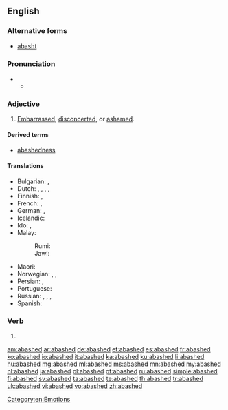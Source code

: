 ==English==

===Alternative forms===
* [[abasht]] {{qualifier|obsolete}}

===Pronunciation===
* {{a|RP}}
** {{IPA|/əˈbæʃt/|lang=en}}

===Adjective===
{{en-adj}}

# [[embarrassed|Embarrassed]], [[disconcerted]], or [[ashamed]].

====Derived terms====
* [[abashedness]]

====Translations====
{{trans-top|embarrassed}}
* Bulgarian: {{t+|bg|засрамен}}, {{t+|bg|смутен}}
* Dutch: {{t+|nl|beschaamd}}, {{t+|nl|verlegen}}, {{t+|nl|beteuterd}}, {{t|nl|in verlegenheid}}, {{t|nl|op zijn neus kijkend}}
* Finnish: {{t|fi|hämillään}}, {{t|fi|hämmentynyt}}
* French: {{t+|fr|confus}}, {{t+|fr|décontenancé}}
* German: {{t|de|beschämt}}, {{t+|de|verlegen}}
* Icelandic: {{t+|is|vandræðalegur}}
* Ido: {{t+|io|shamigita}}, {{t+|io|timidigita}}
* Malay:
*: Rumi: {{t|ms|malu}}
*: Jawi: {{t|ms|مالو}}
{{trans-mid}}
* Maori: {{t|mi|koari}}
* Norwegian: {{t|no|skamfull}}, {{t|no|forlegen}}, {{t|no|beskjemmet}}
* Persian: {{t+|fa|خجالت زده}}, {{t+|fa|شرمسار}}
* Portuguese: {{t+|pt|envergonhado}}
* Russian: {{t+|ru|сконфуженный|tr=skonfúžennyj|sc=Cyrl}}, {{t|ru|смешавшийся|tr=smešávšijsja|sc=Cyrl}}, {{t+|ru|смущённый|tr=smuščónnyj|sc=Cyrl}}, {{t+|ru|растерянный|tr=rastérjannyj|sc=Cyrl}}
* Spanish: {{t+|es|avergonzado}}
{{trans-bottom}}

===Verb===
{{head|en|verb form}}

# {{en-past of|abash}}

[[Category:en:Emotions]]

[[am:abashed]]
[[ar:abashed]]
[[de:abashed]]
[[et:abashed]]
[[es:abashed]]
[[fr:abashed]]
[[ko:abashed]]
[[io:abashed]]
[[it:abashed]]
[[ka:abashed]]
[[ku:abashed]]
[[li:abashed]]
[[hu:abashed]]
[[mg:abashed]]
[[ml:abashed]]
[[ms:abashed]]
[[mn:abashed]]
[[my:abashed]]
[[nl:abashed]]
[[ja:abashed]]
[[pl:abashed]]
[[pt:abashed]]
[[ru:abashed]]
[[simple:abashed]]
[[fi:abashed]]
[[sv:abashed]]
[[ta:abashed]]
[[te:abashed]]
[[th:abashed]]
[[tr:abashed]]
[[uk:abashed]]
[[vi:abashed]]
[[vo:abashed]]
[[zh:abashed]]